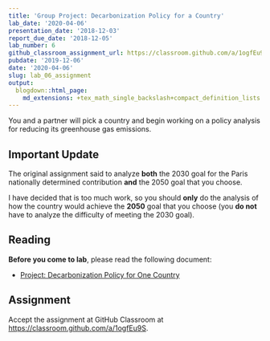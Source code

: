 ```yaml
---
title: 'Group Project: Decarbonization Policy for a Country'
lab_date: '2020-04-06'
presentation_date: '2018-12-03'
report_due_date: '2018-12-05'
lab_number: 6
github_classroom_assignment_url: https://classroom.github.com/a/1ogfEu9S
pubdate: '2019-12-06'
date: '2020-04-06'
slug: lab_06_assignment
output:
  blogdown::html_page:
    md_extensions: +tex_math_single_backslash+compact_definition_lists
---
```

You and a partner will pick a country and begin working on a policy analysis for reducing its greenhouse gas emissions.

## Important Update

The original assignment said to analyze **both** the 2030 goal for the Paris nationally determined contribution **and** the 2050 goal that you choose. 

I have decided that is too much work, so you should **only** do the analysis of how the country would achieve the **2050** goal that you choose (you **do not** have to analyze the difficulty of meeting the 2030 goal).

## Reading

**Before you come to lab**, please read the following document:

* [Project: Decarbonization Policy for One Country](/lab_docs/lab_06_assignment)

## Assignment

Accept the assignment at GitHub Classroom at <https://classroom.github.com/a/1ogfEu9S>.
